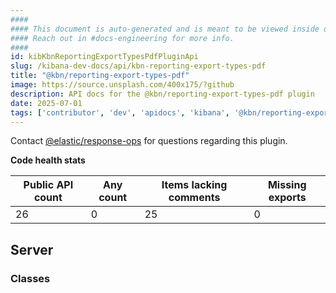 ```yaml
---
####
#### This document is auto-generated and is meant to be viewed inside our experimental, new docs system.
#### Reach out in #docs-engineering for more info.
####
id: kibKbnReportingExportTypesPdfPluginApi
slug: /kibana-dev-docs/api/kbn-reporting-export-types-pdf
title: "@kbn/reporting-export-types-pdf"
image: https://source.unsplash.com/400x175/?github
description: API docs for the @kbn/reporting-export-types-pdf plugin
date: 2025-07-01
tags: ['contributor', 'dev', 'apidocs', 'kibana', '@kbn/reporting-export-types-pdf']
---
```




Contact [@elastic/response-ops](https://github.com/orgs/elastic/teams/response-ops) for questions regarding this plugin.

**Code health stats**

| Public API count  | Any count | Items lacking comments | Missing exports |
|-------------------|-----------|------------------------|-----------------|
| 26 | 0 | 25 | 0 |

## Server

### Classes
<DocDefinitionList data={kbnReportingExportTypesPdfObj.server.classes}/>

